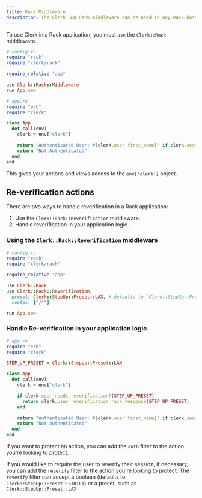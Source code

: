 ```yaml
---
title: Rack Middleware
description: The Clerk SDK Rack middleware can be used in any Rack-based application.
---
```


To use Clerk in a Rack application, you must `use` the `Clerk::Rack` middleware.

```ruby
# config.ru
require "rack"
require "clerk/rack"

require_relative "app"

use Clerk::Rack::Middleware
run App.new
```

```ruby
# app.rb
require "erb"
require "clerk"

class App
  def call(env)
    clerk = env["clerk"]

    return "Authenticated User: #{clerk.user.first_name}" if clerk.session
    return "Not Authenticated"
  end
end
```

This gives your actions and views access to the `env['clerk']` object.


## Re-verification actions

There are two ways to handle reverification in a Rack application:

1. Use the `Clerk::Rack::Reverification` middleware.
2. Handle reverification in your application logic.

### Using the `Clerk::Rack::Reverification` middleware

```ruby
# config.ru
require "rack"
require "clerk/rack"

require_relative "app"

use Clerk::Rack
use Clerk::Rack::Reverification,
  preset: Clerk::StepUp::Preset::LAX, # defaults to `Clerk::StepUp::Preset::STRICT
  routes: ["/*"]

run App.new
```

### Handle Re-verification in your application logic.

```ruby
# app.rb
require "erb"
require "clerk"

STEP_UP_PRESET = Clerk::StepUp::Preset::LAX

class App
  def call(env)
    clerk = env["clerk"]

    if clerk.user_needs_reverification?(STEP_UP_PRESET)
      return clerk.user_reverification_rack_response(STEP_UP_PRESET)
    end

    return "Authenticated User: #{clerk.user.first_name}" if clerk.session
    return "Not Authenticated"
  end
end
```

If you want to protect an action, you can add the `auth` filter to the action you're looking to protect.

If you would like to require the user to reverify their session, if necessary, you can add the `reverify` filter to the action you're looking to protect. The `reverify` filter can accept a boolean (defaults to `Clerk::StepUp::Preset::STRICT`) or a preset, such as `Clerk::StepUp::Preset::LAX`